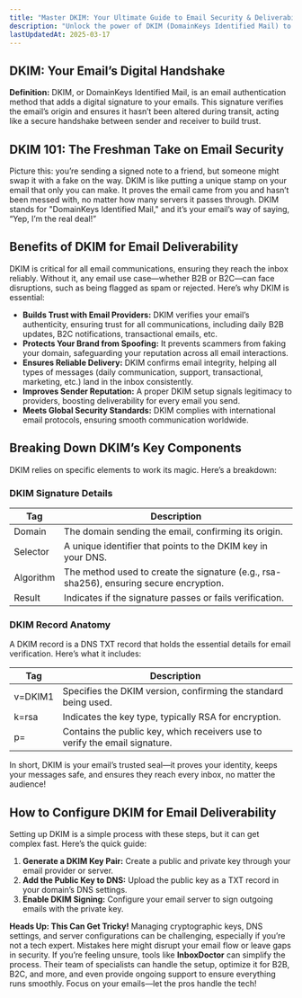 ---
title: "Master DKIM: Your Ultimate Guide to Email Security & Deliverability"
description: "Unlock the power of DKIM (DomainKeys Identified Mail) to secure your emails, boost sender credibility, and ensure inbox delivery. Dive into our expert guide to understand DKIM benefits, configuration, and best practices for seamless B2B and B2C communication."
lastUpdatedAt: 2025-03-17
---

## DKIM: Your Email’s Digital Handshake

**Definition:** DKIM, or DomainKeys Identified Mail, is an email authentication method that adds a digital signature to your emails. This signature verifies the email’s origin and ensures it hasn’t been altered during transit, acting like a secure handshake between sender and receiver to build trust.

## DKIM 101: The Freshman Take on Email Security

Picture this: you’re sending a signed note to a friend, but someone might swap it with a fake on the way. DKIM is like putting a unique stamp on your email that only you can make. It proves the email came from you and hasn’t been messed with, no matter how many servers it passes through. DKIM stands for "DomainKeys Identified Mail," and it’s your email’s way of saying, “Yep, I’m the real deal!”

## Benefits of DKIM for Email Deliverability

DKIM is critical for all email communications, ensuring they reach the inbox reliably. Without it, any email use case—whether B2B or B2C—can face disruptions, such as being flagged as spam or rejected. Here’s why DKIM is essential:

- **Builds Trust with Email Providers:** DKIM verifies your email’s authenticity, ensuring trust for all communications, including daily B2B updates, B2C notifications, transactional emails, etc.
- **Protects Your Brand from Spoofing:** It prevents scammers from faking your domain, safeguarding your reputation across all email interactions.
- **Ensures Reliable Delivery:** DKIM confirms email integrity, helping all types of messages (daily communication, support, transactional, marketing, etc.) land in the inbox consistently.
- **Improves Sender Reputation:** A proper DKIM setup signals legitimacy to providers, boosting deliverability for every email you send.
- **Meets Global Security Standards:** DKIM complies with international email protocols, ensuring smooth communication worldwide.

## Breaking Down DKIM’s Key Components

DKIM relies on specific elements to work its magic. Here’s a breakdown:

### DKIM Signature Details

<table>
  <thead>
    <tr>
      <th>Tag</th>
      <th>Description</th>
    </tr>
  </thead>
  <tbody>
    <tr>
      <td>Domain</td>
      <td>The domain sending the email, confirming its origin.</td>
    </tr>
    <tr>
      <td>Selector</td>
      <td>A unique identifier that points to the DKIM key in your DNS.</td>
    </tr>
    <tr>
      <td>Algorithm</td>
      <td>
        The method used to create the signature (e.g., rsa-sha256), ensuring
        secure encryption.
      </td>
    </tr>
    <tr>
      <td>Result</td>
      <td>Indicates if the signature passes or fails verification.</td>
    </tr>
  </tbody>
</table>

### DKIM Record Anatomy

A DKIM record is a DNS TXT record that holds the essential details for email verification. Here’s what it includes:

<table>
  <thead>
    <tr>
      <th>Tag</th>
      <th>Description</th>
    </tr>
  </thead>
  <tbody>
    <tr>
      <td>v=DKIM1</td>
      <td>Specifies the DKIM version, confirming the standard being used.</td>
    </tr>
    <tr>
      <td>k=rsa</td>
      <td>Indicates the key type, typically RSA for encryption.</td>
    </tr>
    <tr>
      <td>p=</td>
      <td>
        Contains the public key, which receivers use to verify the email
        signature.
      </td>
    </tr>
  </tbody>
</table>

In short, DKIM is your email’s trusted seal—it proves your identity, keeps your messages safe, and ensures they reach every inbox, no matter the audience!

## How to Configure DKIM for Email Deliverability

Setting up DKIM is a simple process with these steps, but it can get complex fast. Here’s the quick guide:

1.  **Generate a DKIM Key Pair:** Create a public and private key through your email provider or server.
2.  **Add the Public Key to DNS:** Upload the public key as a TXT record in your domain’s DNS settings.
3.  **Enable DKIM Signing:** Configure your email server to sign outgoing emails with the private key.

**Heads Up: This Can Get Tricky!** Managing cryptographic keys, DNS settings, and server configurations can be challenging, especially if you’re not a tech expert. Mistakes here might disrupt your email flow or leave gaps in security. If you’re feeling unsure, tools like **InboxDoctor** can simplify the process. Their team of specialists can handle the setup, optimize it for B2B, B2C, and more, and even provide ongoing support to ensure everything runs smoothly. Focus on your emails—let the pros handle the tech!
